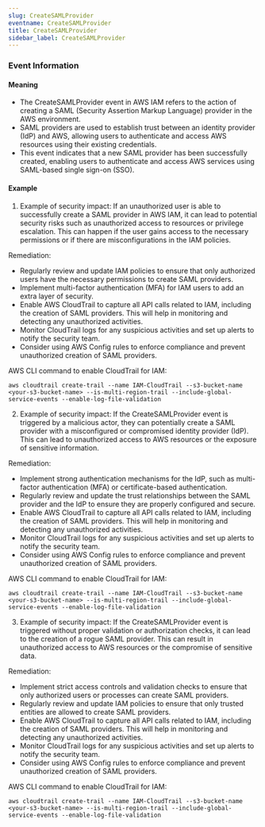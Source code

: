 ```yaml
--- 
slug: CreateSAMLProvider
eventname: CreateSAMLProvider
title: CreateSAMLProvider
sidebar_label: CreateSAMLProvider
---
```

                       
### Event Information

#### Meaning

- The CreateSAMLProvider event in AWS IAM refers to the action of creating a SAML (Security Assertion Markup Language) provider in the AWS environment.
- SAML providers are used to establish trust between an identity provider (IdP) and AWS, allowing users to authenticate and access AWS resources using their existing credentials.
- This event indicates that a new SAML provider has been successfully created, enabling users to authenticate and access AWS services using SAML-based single sign-on (SSO).

#### Example

1. Example of security impact: If an unauthorized user is able to successfully create a SAML provider in AWS IAM, it can lead to potential security risks such as unauthorized access to resources or privilege escalation. This can happen if the user gains access to the necessary permissions or if there are misconfigurations in the IAM policies.

Remediation:
- Regularly review and update IAM policies to ensure that only authorized users have the necessary permissions to create SAML providers.
- Implement multi-factor authentication (MFA) for IAM users to add an extra layer of security.
- Enable AWS CloudTrail to capture all API calls related to IAM, including the creation of SAML providers. This will help in monitoring and detecting any unauthorized activities.
- Monitor CloudTrail logs for any suspicious activities and set up alerts to notify the security team.
- Consider using AWS Config rules to enforce compliance and prevent unauthorized creation of SAML providers.

AWS CLI command to enable CloudTrail for IAM:
```
aws cloudtrail create-trail --name IAM-CloudTrail --s3-bucket-name <your-s3-bucket-name> --is-multi-region-trail --include-global-service-events --enable-log-file-validation
```

2. Example of security impact: If the CreateSAMLProvider event is triggered by a malicious actor, they can potentially create a SAML provider with a misconfigured or compromised identity provider (IdP). This can lead to unauthorized access to AWS resources or the exposure of sensitive information.

Remediation:
- Implement strong authentication mechanisms for the IdP, such as multi-factor authentication (MFA) or certificate-based authentication.
- Regularly review and update the trust relationships between the SAML provider and the IdP to ensure they are properly configured and secure.
- Enable AWS CloudTrail to capture all API calls related to IAM, including the creation of SAML providers. This will help in monitoring and detecting any unauthorized activities.
- Monitor CloudTrail logs for any suspicious activities and set up alerts to notify the security team.
- Consider using AWS Config rules to enforce compliance and prevent unauthorized creation of SAML providers.

AWS CLI command to enable CloudTrail for IAM:
```
aws cloudtrail create-trail --name IAM-CloudTrail --s3-bucket-name <your-s3-bucket-name> --is-multi-region-trail --include-global-service-events --enable-log-file-validation
```

3. Example of security impact: If the CreateSAMLProvider event is triggered without proper validation or authorization checks, it can lead to the creation of a rogue SAML provider. This can result in unauthorized access to AWS resources or the compromise of sensitive data.

Remediation:
- Implement strict access controls and validation checks to ensure that only authorized users or processes can create SAML providers.
- Regularly review and update IAM policies to ensure that only trusted entities are allowed to create SAML providers.
- Enable AWS CloudTrail to capture all API calls related to IAM, including the creation of SAML providers. This will help in monitoring and detecting any unauthorized activities.
- Monitor CloudTrail logs for any suspicious activities and set up alerts to notify the security team.
- Consider using AWS Config rules to enforce compliance and prevent unauthorized creation of SAML providers.

AWS CLI command to enable CloudTrail for IAM:
```
aws cloudtrail create-trail --name IAM-CloudTrail --s3-bucket-name <your-s3-bucket-name> --is-multi-region-trail --include-global-service-events --enable-log-file-validation
```


 